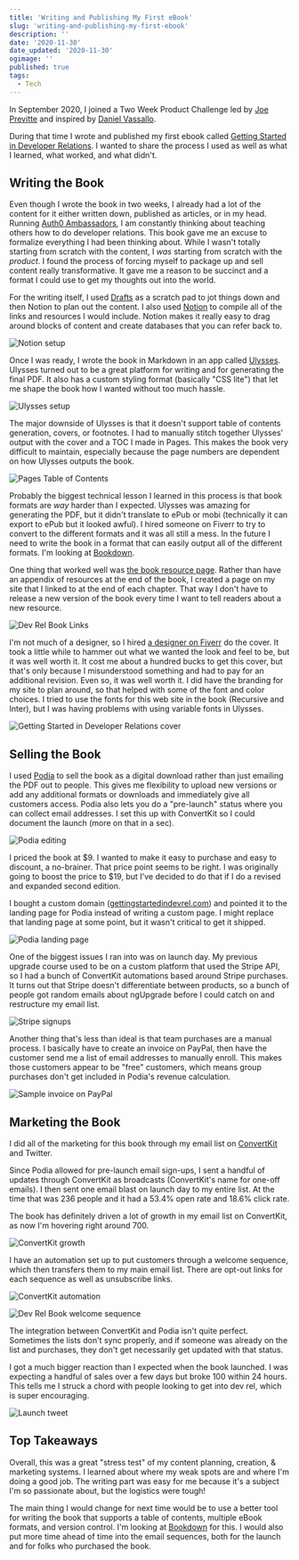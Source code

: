```yaml
---
title: 'Writing and Publishing My First eBook'
slug: 'writing-and-publishing-my-first-ebook'
description: ''
date: '2020-11-30'
date_updated: '2020-11-30'
ogimage: ''
published: true
tags:
  - Tech
---
```


In September 2020, I joined a Two Week Product Challenge led by [Joe Previtte](https://twitter.com/jsjoeio) and inspired by [Daniel Vassallo](https://twitter.com/dvassallo/status/1287210142459547648).

During that time I wrote and published my first ebook called [Getting Started in Developer Relations](http://www.gettingstartedindevrel.com). I wanted to share the process I used as well as what I learned, what worked, and what didn't.

## Writing the Book

Even though I wrote the book in two weeks, I already had a lot of the content for it either written down, published as articles, or in my head. Running [Auth0 Ambassadors](https://auth0.com/ambassador-program), I am constantly thinking about teaching others how to do developer relations. This book gave me an excuse to formalize everything I had been thinking about. While I wasn't totally starting from scratch with the content, I _was_ starting from scratch with the _product_. I found the process of forcing myself to package up and sell content really transformative. It gave me a reason to be succinct and a format I could use to get my thoughts out into the world.

For the writing itself, I used [Drafts](https://getdrafts.com/) as a scratch pad to jot things down and then Notion to plan out the content. I also used [Notion](https://notion.so) to compile all of the links and resources I would include. Notion makes it really easy to drag around blocks of content and create databases that you can refer back to.

![Notion setup](images/notion.png)

Once I was ready, I wrote the book in Markdown in an app called [Ulysses](https://ulysses.app/). Ulysses turned out to be a great platform for writing and for generating the final PDF. It also has a custom styling format (basically "CSS lite") that let me shape the book how I wanted without too much hassle.

![Ulysses setup](images/ulysses.png)

The major downside of Ulysses is that it doesn't support table of contents generation, covers, or footnotes. I had to manually stitch together Ulysses' output with the cover and a TOC I made in Pages. This makes the book very difficult to maintain, especially because the page numbers are dependent on how Ulysses outputs the book.

![Pages Table of Contents](images/pages-toc.png)

Probably the biggest technical lesson I learned in this process is that book formats are _way_ harder than I expected. Ulysses was amazing for generating the PDF, but it didn't translate to ePub or mobi (technically it can export to ePub but it looked awful). I hired someone on Fiverr to try to convert to the different formats and it was all still a mess. In the future I need to write the book in a format that can easily output all of the different formats. I'm looking at [Bookdown](https://bookdown.org/yihui/bookdown/).

One thing that worked well was [the book resource page](https://www.samjulien.com/devrel-book-links). Rather than have an appendix of resources at the end of the book, I created a page on my site that I linked to at the end of each chapter. That way I don't have to release a new version of the book every time I want to tell readers about a new resource.

![Dev Rel Book Links](images/book-links.png)

I'm not much of a designer, so I hired [a designer on Fiverr](https://www.fiverr.com/nskvsky/do-book-cover-design-book-cover) do the cover. It took a little while to hammer out what we wanted the look and feel to be, but it was well worth it. It cost me about a hundred bucks to get this cover, but that's only because I misunderstood something and had to pay for an additional revision. Even so, it was well worth it. I did have the branding for my site to plan around, so that helped with some of the font and color choices. I tried to use the fonts for this web site in the book (Recursive and Inter), but I was having problems with using variable fonts in Ulysses.

![Getting Started in Developer Relations cover](images/devrel-book-cover.jpg)

## Selling the Book

I used [Podia](https://podia.com/) to sell the book as a digital download rather than just emailing the PDF out to people. This gives me flexibility to upload new versions or add any additional formats or downloads and immediately give all customers access. Podia also lets you do a "pre-launch" status where you can collect email addresses. I set this up with ConvertKit so I could document the launch (more on that in a sec).

![Podia editing](images/podia-edit.png)

I priced the book at $9. I wanted to make it easy to purchase and easy to discount, a no-brainer. That price point seems to be right. I was originally going to boost the price to $19, but I've decided to do that if I do a revised and expanded second edition.

I bought a custom domain ([gettingstartedindevrel.com](http://www.gettingstartedindevrel.com)) and pointed it to the landing page for Podia instead of writing a custom page. I might replace that landing page at some point, but it wasn't critical to get it shipped.

![Podia landing page](images/podia-landing.png)

One of the biggest issues I ran into was on launch day. My previous upgrade course used to be on a custom platform that used the Stripe API, so I had a bunch of ConvertKit automations based around Stripe purchases. It turns out that Stripe doesn't differentiate between products, so a bunch of people got random emails about ngUpgrade before I could catch on and restructure my email list.

![Stripe signups](images/stripe-payment.png)

Another thing that's less than ideal is that team purchases are a manual process. I basically have to create an invoice on PayPal, then have the customer send me a list of email addresses to manually enroll. This makes those customers appear to be "free" customers, which means group purchases don't get included in Podia's revenue calculation.

![Sample invoice on PayPal](images/invoice.png)

## Marketing the Book

I did all of the marketing for this book through my email list on [ConvertKit](https://convertkit.com/) and Twitter.

Since Podia allowed for pre-launch email sign-ups, I sent a handful of updates through ConvertKit as broadcasts (ConvertKit's name for one-off emails). I then sent one email blast on launch day to my entire list. At the time that was 236 people and it had a 53.4% open rate and 18.6% click rate.

The book has definitely driven a lot of growth in my email list on ConvertKit, as now I'm hovering right around 700.

![ConvertKit growth](images/email-signups.png)

I have an automation set up to put customers through a welcome sequence, which then transfers them to my main email list. There are opt-out links for each sequence as well as unsubscribe links.

![ConvertKit automation](images/ck-automation.png)

![Dev Rel Book welcome sequence](images/book-welcome-sequence.png)

The integration between ConvertKit and Podia isn't quite perfect. Sometimes the lists don't sync properly, and if someone was already on the list and purchases, they don't get necessarily get updated with that status.

I got a much bigger reaction than I expected when the book launched. I was expecting a handful of sales over a few days but broke 100 within 24 hours. This tells me I struck a chord with people looking to get into dev rel, which is super encouraging.

![Launch tweet](images/launch-tweet.png)

## Top Takeaways

Overall, this was a great "stress test" of my content planning, creation, & marketing systems. I learned about where my weak spots are and where I'm doing a good job. The writing part was easy for me because it's a subject I'm so passionate about, but the logistics were tough!

The main thing I would change for next time would be to use a better tool for writing the book that supports a table of contents, multiple eBook formats, and version control. I'm looking at [Bookdown](https://bookdown.org/) for this. I would also put more time ahead of time into the email sequences, both for the launch and for folks who purchased the book.
